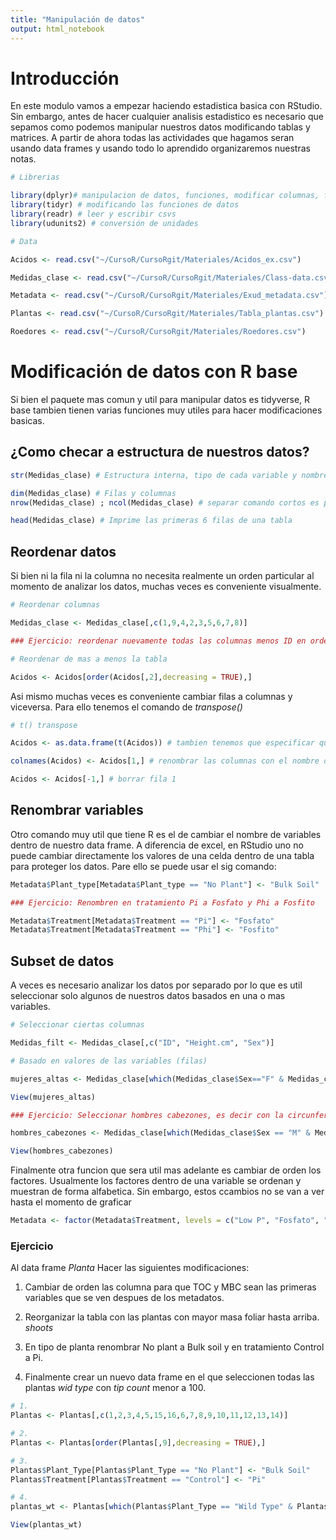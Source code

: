 ```yaml
---
title: "Manipulación de datos"
output: html_notebook
---
```


# Introducción

En este modulo vamos a empezar haciendo estadistica basica con RStudio. Sin embargo, antes de hacer cualquier analisis estadistico es necesario que sepamos como podemos manipular nuestros datos modificando tablas y matrices. A partir de ahora todas las actividades que hagamos seran usando data frames y usando todo lo aprendido organizaremos nuestras notas.

```r
# Librerias

library(dplyr)# manipulacion de datos, funciones, modificar columnas, filtrar, reordenar, calculos, etc.
library(tidyr) # modificando las funciones de datos
library(readr) # leer y escribir csvs
library(udunits2) # conversión de unidades

# Data

Acidos <- read.csv("~/CursoR/CursoRgit/Materiales/Acidos_ex.csv")

Medidas_clase <- read.csv("~/CursoR/CursoRgit/Materiales/Class-data.csv")

Metadata <- read.csv("~/CursoR/CursoRgit/Materiales/Exud_metadata.csv")

Plantas <- read.csv("~/CursoR/CursoRgit/Materiales/Tabla_plantas.csv")

Roedores <- read.csv("~/CursoR/CursoRgit/Materiales/Roedores.csv")

```
# Modificación de datos con R base

Si bien el paquete mas comun y util para manipular datos es tidyverse, R base tambien tienen varias funciones muy utiles para hacer modificaciones basicas.

## ¿Como checar a estructura de nuestros datos?

```r
str(Medidas_clase) # Estructura interna, tipo de cada variable y nombres de las variables

dim(Medidas_clase) # Filas y columnas
nrow(Medidas_clase) ; ncol(Medidas_clase) # separar comando cortos es punto y coma: ;

head(Medidas_clase) # Imprime las primeras 6 filas de una tabla

```

## Reordenar datos

Si bien ni la fila ni la columna no necesita realmente un orden particular al momento de analizar los datos, muchas veces es conveniente visualmente.

```r
# Reordenar columnas

Medidas_clase <- Medidas_clase[,c(1,9,4,2,3,5,6,7,8)]

### Ejercicio: reordenar nuevamente todas las columnas menos ID en orden alfabetico.

# Reordenar de mas a menos la tabla

Acidos <- Acidos[order(Acidos[,2],decreasing = TRUE),]

```

Asi mismo muchas veces es conveniente cambiar filas a columnas y viceversa. Para ello tenemos el comando de _transpose()_

```r
# t() transpose

Acidos <- as.data.frame(t(Acidos)) # tambien tenemos que especificar que tipo de objeto queremos como resultado

colnames(Acidos) <- Acidos[1,] # renombrar las columnas con el nombre de los acidos

Acidos <- Acidos[-1,] # borrar fila 1

```

## Renombrar variables

Otro comando muy util que tiene R es el de cambiar el nombre de variables dentro de nuestro data frame. A diferencia de excel, en RStudio uno no puede cambiar directamente los valores de una celda dentro de una tabla para proteger los datos. Pare ello se puede usar el sig comando:

```r

Metadata$Plant_type[Metadata$Plant_type == "No Plant"] <- "Bulk Soil"

### Ejercicio: Renombren en tratamiento Pi a Fosfato y Phi a Fosfito

Metadata$Treatment[Metadata$Treatment == "Pi"] <- "Fosfato"
Metadata$Treatment[Metadata$Treatment == "Phi"] <- "Fosfito"

```
## Subset de datos

A veces es necesario analizar los datos por separado por lo que es util seleccionar solo algunos de nuestros datos basados en una o mas variables.

```r
# Seleccionar ciertas columnas

Medidas_filt <- Medidas_clase[,c("ID", "Height.cm", "Sex")]

# Basado en valores de las variables (filas)

mujeres_altas <- Medidas_clase[which(Medidas_clase$Sex=="F" & Medidas_clase$Height.cm > 165),]

View(mujeres_altas)

### Ejercicio: Seleccionar hombres cabezones, es decir con la circunferencia mas de 60 cm

hombres_cabezones <- Medidas_clase[which(Medidas_clase$Sex == "M" & Medidas_clase$CircumferenceHead.com > 60),]

View(hombres_cabezones)

```
Finalmente otra funcion que sera util mas adelante es cambiar de orden los factores. Usualmente los factores dentro de una variable se ordenan y muestran de forma alfabetica. Sin embargo, estos ccambios no se van a ver hasta el momento de graficar

```r

Metadata <- factor(Metadata$Treatment, levels = c("Low P", "Fosfato", "Fosfito", "Pi/Phi mix"), ordered = TRUE)
```

### Ejercicio

Al data frame _Planta_ Hacer las siguientes modificaciones:

1. Cambiar de orden las columna para que TOC y MBC sean las primeras variables que se ven despues de los metadatos.

2. Reorganizar la tabla con las plantas con mayor masa foliar hasta arriba. _shoots_

3. En tipo de planta renombrar No plant a Bulk soil y en tratamiento Control a Pi.

4. Finalmente crear un nuevo data frame en el que seleccionen todas las plantas _wid type_ con _tip count_ menor a 100.

```r
# 1. 
Plantas <- Plantas[,c(1,2,3,4,5,15,16,6,7,8,9,10,11,12,13,14)]

# 2.
Plantas <- Plantas[order(Plantas[,9],decreasing = TRUE),]

# 3.
Plantas$Plant_Type[Plantas$Plant_Type == "No Plant"] <- "Bulk Soil"
Plantas$Treatment[Plantas$Treatment == "Control"] <- "Pi"

# 4.
plantas_wt <- Plantas[which(Plantas$Plant_Type == "Wild Type" & Plantas$root_tip_count < 100),]

View(plantas_wt)

```



